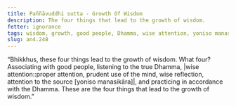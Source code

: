 ```yaml
---
title: Paññāvuddhi sutta - Growth Of Wisdom
description: The four things that lead to the growth of wisdom.
fetter: ignorance
tags: wisdom, growth, good people, Dhamma, wise attention, yoniso manasikāra, practice, an, an4
slug: an4.248
---
```


“Bhikkhus, these four things lead to the growth of wisdom. What four? Associating with good people, listening to the true Dhamma, |wise attention::proper attention, prudent use of the mind, wise reflection, attention to the source [yoniso manasikāra]|, and practicing in accordance with the Dhamma. These are the four things that lead to the growth of wisdom.”